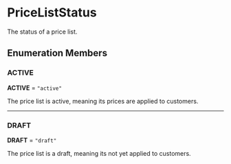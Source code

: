 
# PriceListStatus

The status of a price list.

## Enumeration Members

### ACTIVE

 **ACTIVE** = `"active"`

The price list is active, meaning its prices are applied to customers.

___

### DRAFT

 **DRAFT** = `"draft"`

The price list is a draft, meaning its not yet applied to customers.
